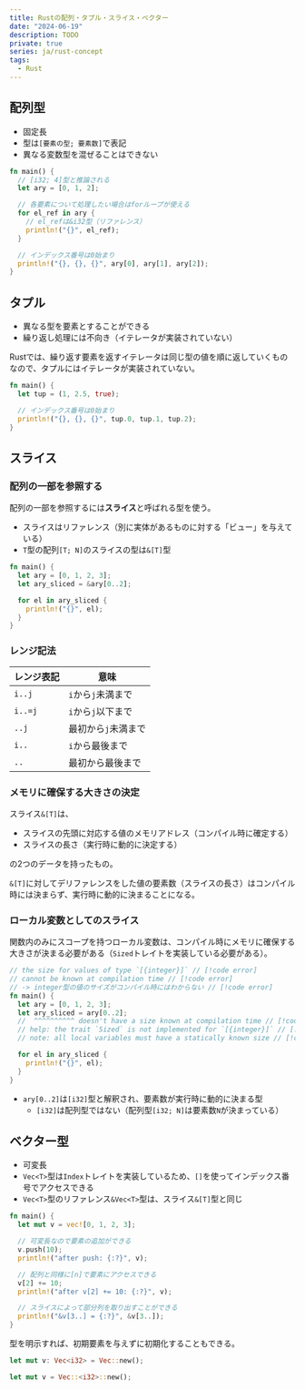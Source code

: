 ```yaml
---
title: Rustの配列・タプル・スライス・ベクター
date: "2024-06-19"
description: TODO
private: true
series: ja/rust-concept
tags:
  - Rust
---
```


## 配列型

- 固定長
- 型は`[要素の型; 要素数]`で表記
- 異なる変数型を混ぜることはできない

```rs title="✅ 配列の定義、走査、要素へのアクセス" showLineNumbers
fn main() {
  // [i32; 4]型と推論される
  let ary = [0, 1, 2];

  // 各要素について処理したい場合はforループが使える
  for el_ref in ary {
    // el_refは&i32型（リファレンス）
    println!("{}", el_ref);
  }

  // インデックス番号は0始まり
  println!("{}, {}, {}", ary[0], ary[1], ary[2]);
}
```

## タプル

- 異なる型を要素とすることができる
- 繰り返し処理には不向き（イテレータが実装されていない）

Rustでは、繰り返す要素を返すイテレータは同じ型の値を順に返していくものなので、タプルにはイテレータが実装されていない。

```rs title="✅ タプルの定義、要素へのアクセス" showLineNumbers
fn main() {
  let tup = (1, 2.5, true);

  // インデックス番号は0始まり
  println!("{}, {}, {}", tup.0, tup.1, tup.2);
}
```

## スライス

### 配列の一部を参照する

配列の一部を参照するには**スライス**と呼ばれる型を使う。

- スライスはリファレンス（別に実体があるものに対する「ビュー」を与えている）
- `T`型の配列`[T; N]`のスライスの型は`&[T]`型

```rs title="✅ スライスの生成と走査" showLineNumbers /&ary[0..2]/
fn main() {
  let ary = [0, 1, 2, 3];
  let ary_sliced = &ary[0..2];

  for el in ary_sliced {
    println!("{}", el);
  }
}
```

### レンジ記法

| レンジ表記 | 意味                |
| ---------- | ------------------- |
| `i..j`     | `i`から`j`未満まで  |
| `i..=j`    | `i`から`j`以下まで  |
| `..j`      | 最初から`j`未満まで |
| `i..`      | `i`から最後まで     |
| `..`       | 最初から最後まで    |

### メモリに確保する大きさの決定

スライス`&[T]`は、

- スライスの先頭に対応する値のメモリアドレス（コンパイル時に確定する）
- スライスの長さ（実行時に動的に決定する）

の2つのデータを持ったもの。

`&[T]`に対してデリファレンスをした値の要素数（スライスの長さ）はコンパイル時には決まらず、実行時に動的に決まることになる。

### ローカル変数としてのスライス

関数内のみにスコープを持つローカル変数は、コンパイル時にメモリに確保する大きさが決まる必要がある（`Sized`トレイトを実装している必要がある）。

```rs title="❌ ローカル変数としてのスライスの&を省略することはできない" showLineNumbers /ary[0..2]/
// the size for values of type `[{integer}]` // [!code error]
// cannot be known at compilation time // [!code error]
// -> integer型の値のサイズがコンパイル時にはわからない // [!code error]
fn main() {
  let ary = [0, 1, 2, 3];
  let ary_sliced = ary[0..2];
  //  ^^^^^^^^^^ doesn't have a size known at compilation time // [!code error]
  // help: the trait `Sized` is not implemented for `[{integer}]` // [!code error]
  // note: all local variables must have a statically known size // [!code error]

  for el in ary_sliced {
    println!("{}", el);
  }
}
```

- `ary[0..2]`は`[i32]`型と解釈され、要素数が実行時に動的に決まる型
  - `[i32]`は配列型ではない（配列型`[i32; N]`は要素数`N`が決まっている）

## ベクター型

- 可変長
- `Vec<T>`型は`Index`トレイトを実装しているため、`[]`を使ってインデックス番号でアクセスできる
- `Vec<T>`型のリファレンス`&Vec<T>`型は、スライス`&[T]`型と同じ

```rs title="✅ ベクターの定義、変更、スライス" showLineNumbers
fn main() {
  let mut v = vec![0, 1, 2, 3];

  // 可変長なので要素の追加ができる
  v.push(10);
  println!("after push: {:?}", v);

  // 配列と同様に[n]で要素にアクセスできる
  v[2] += 10;
  println!("after v[2] += 10: {:?}", v);

  // スライスによって部分列を取り出すことができる
  println!("&v[3..] = {:?}", &v[3..]);
}
```

型を明示すれば、初期要素を与えずに初期化することもできる。

```rs title="初期要素を与えずにベクターを初期化 - 1"
let mut v: Vec<i32> = Vec::new();
```

```rs title="初期要素を与えずにベクターを初期化 - 2"
let mut v = Vec::<i32>::new();
```
